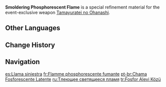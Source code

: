 {{Item Infobox
|id           = 200124
|image        = Item Smoldering Phosphorescent Flame.png
|type         = Refinement Materials
|invCategory  = Character Development Items
|quality      = 4
|effect       = Specialized refinement material for "[[Tamayuratei no Ohanashi]]."
|description  = Embers of phosphorescent fire scattered by a [[youkai]] who once donned the form of flame, traveling the length and breadth of [[Inazuma]]. Just as each and every oil lamp remembers the words of those who once gathered beneath its glow, there may well be memories retained within these dispersed embers that are of great import to some.
|source1      = [[Enchanted Tales of the Mikawa Festival]] Event
|weapon       = Tamayuratei no Ohanashi
}}
'''Smoldering Phosphorescent Flame''' is a special refinement material for the event-exclusive weapon [[Tamayuratei no Ohanashi]].

==Other Languages==
{{Other Languages
|en       = Smoldering Phosphorescent Flame
|zhs      = 灼幽的磷焰
|zhs_rm   = 
|zht      = 灼幽的磷焰
|zht_rm   = 
|zh_tl    = 
|ja       = 幽かに燃える燐火
|ja_rm    = 
|ja_tl    = 
|ko       = 희미한 도깨비불
|ko_tl    = 
|es       = Llama siniestra
|es_tl    = Sinister Flame
|fr       = Flamme phosphorescente fumante
|fr_tl    = Smoking Phosphorescent Flame
|ru       = Тлеющее светящееся пламя
|ru_tl    = 
|th       = Smoldering Phosphorescent Flame
|vi       = Đốm Lửa Âm Ỉ
|vi_tl    = 
|de       = Schwelende phosphoreszierende Flamme
|de_tl    = 
|id       = Smoldering Phosphorescent Flame
|pt       = Chama Fosforescente Latente
|pt_tl    = 
|tr       = Fosfor Alevi Közü
|tr_tl    = 
|it       = Fiamma fosforescente indistinta
|it_tl    = 
}}

==Change History==
{{Change History|5.4}}

==Navigation==
{{Development Item Navbox|Weapon Materials}}

[[es:Llama siniestra]]
[[fr:Flamme phosphorescente fumante]]
[[pt-br:Chama Fosforescente Latente]]
[[ru:Тлеющее светящееся пламя]]
[[tr:Fosfor Alevi Közü]]